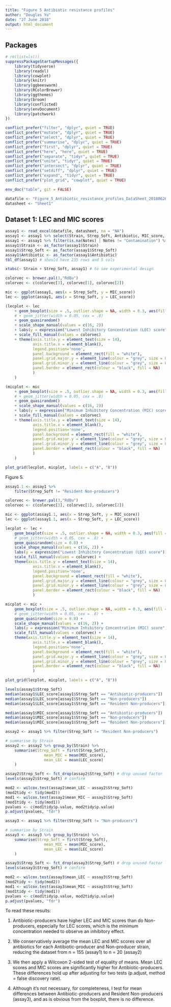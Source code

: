 ```yaml
---
title: "Figure 5 Antibiotic resistance profiles"
author: "Douglas Yu"
date: "27 June 2018"
output: html_document
---
```

## Packages
```r
# rm(list=ls())
suppressPackageStartupMessages({
    library(tidyverse)
    library(readxl)
    library(cowplot)
    library(knitr)
    library(ggbeeswarm)
    library(RColorBrewer)
    library(ggthemes)
    library(broom)
    library(conflicted)
    library(envDocument)
    library(patchwork)
})

conflict_prefer("filter", "dplyr", quiet = TRUE)
conflict_prefer("mutate", "dplyr", quiet = TRUE)
conflict_prefer("select", "dplyr", quiet = TRUE)
conflict_prefer("summarise", "dplyr", quiet = TRUE)
conflict_prefer("first", "dplyr", quiet = TRUE)
conflict_prefer("here", "here", quiet = TRUE)
conflict_prefer("separate", "tidyr", quiet = TRUE)
conflict_prefer("unite", "tidyr", quiet = TRUE)
conflict_prefer("intersect", "dplyr", quiet = TRUE)
conflict_prefer("setdiff", "dplyr", quiet = TRUE)
conflict_prefer("expand", "tidyr", quiet = TRUE)
conflict_prefer("plot_grid", "cowplot", quiet = TRUE)

env_doc("table", git = FALSE)
```

```r
datafile <- "Figure_5_Antibiotic_resistance_profiles_DataSheet_20180626.xlsx"
datasheet <- "Sheet1"
```

## Dataset 1: LEC and MIC scores
```r
assay1 <- read_excel(datafile, datasheet, na = "NA")
assay1 <- assay1 %>% select(Strain, Strep_Soft, Antibiotic, MIC_score, LEC_score, Notes)
assay1 <- assay1 %>% filter(is.na(Notes) | Notes != "Contamination") %>% select(-Notes)
assay1$Strain <- as_factor(assay1$Strain)
assay1$Strep_Soft <- as_factor(assay1$Strep_Soft)
assay1$Antibiotic <- as_factor(assay1$Antibiotic)
tbl_df(assay1) # should have 235 rows and 5 cols

xtabs(~ Strain + Strep_Soft, assay1) # to see experimental design
```

```r
colorvec <- brewer.pal(3,"RdBu")
colorvec <- c(colorvec[3], colorvec[1], colorvec[2])

mic <- ggplot(assay1, aes(x = Strep_Soft, y = MIC_score))
lec <- ggplot(assay1, aes(x = Strep_Soft, y = LEC_score)) 

(lecplot <- lec 
	+ geom_boxplot(size = .5, outlier.shape = NA, width = 0.3, aes(fill = Strep_Soft), notch = TRUE) 
	# + geom_jitter(width = 0.05, cex = .8)
    + geom_quasirandom()
	+ scale_shape_manual(values = c(16, 2)) 
	+ labs(y = expression("Lowest Inhibitory Concentration (LEC) score")) 
	+ scale_fill_manual(values = colorvec) 
    + theme(axis.title.y = element_text(size = 14), 
  			axis.title.x = element_blank(), 
  			legend.position='none', 
  			panel.background = element_rect(fill = "white"), 
  			panel.grid.major.y = element_line(colour = "grey", size = 0.5),
  			panel.grid.minor.y = element_line(colour = "grey", size = 0.1),
  			panel.border = element_rect(colour = "black", fill = NA)
  			)
    )

(micplot <- mic 
	+ geom_boxplot(size = .5, outlier.shape = NA, width = 0.3, aes(fill = Strep_Soft), notch = TRUE) 
	# + geom_jitter(width = 0.05, cex = .8)
    + geom_quasirandom()
	+ scale_shape_manual(values = c(16, 2)) 
	+ labs(y = expression("Minimum Inhibitory Concentration (MIC) score")) 
	+ scale_fill_manual(values = colorvec) 
    + theme(axis.title.y = element_text(size = 14), 
  			axis.title.x = element_blank(), 
  			legend.position='none', 
  			panel.background = element_rect(fill = "white"), 
  			panel.grid.major.y = element_line(colour = "grey", size = 0.5),
  			panel.grid.minor.y = element_line(colour = "grey", size = 0.1),
  			panel.border = element_rect(colour = "black", fill = NA)
  			)
    )

plot_grid(lecplot, micplot, labels = c("A", "B"))

```

Figure 5.
```r
assay1.1 <- assay1 %>% 
    filter(Strep_Soft != "Resident Non-producers")

colorvec <- brewer.pal(3,"RdBu")
colorvec <- c(colorvec[3], colorvec[1], colorvec[2])

mic <- ggplot(assay1.1, aes(x = Strep_Soft, y = MIC_score))
lec <- ggplot(assay1.1, aes(x = Strep_Soft, y = LEC_score)) 

lecplot <- lec +
	geom_boxplot(size = .5, outlier.shape = NA, width = 0.3, aes(fill = Strep_Soft), notch = TRUE) +
	# geom_jitter(width = 0.05, cex = .8) +
    geom_quasirandom(size = 0.8) +
	scale_shape_manual(values = c(16, 2)) +
	labs(y = expression("Lowest Inhibitory Concentration (LEC) score")) +
	scale_fill_manual(values = colorvec) +
    theme(axis.title.y = element_text(size = 14), 
  			axis.title.x = element_blank(), 
  			legend.position='none', 
  			panel.background = element_rect(fill = "white"), 
  			panel.grid.major.y = element_line(colour = "grey", size = 0.5),
  			panel.grid.minor.y = element_line(colour = "grey", size = 0.1),
  			panel.border = element_rect(colour = "black", fill = NA)
  			)

micplot <- mic +
	geom_boxplot(size = .5, outlier.shape = NA, width = 0.3, aes(fill = Strep_Soft), notch = TRUE) +
	# geom_jitter(width = 0.05, cex = .8) +
    geom_quasirandom(size = 0.8) +
	scale_shape_manual(values = c(16, 2)) +
	labs(y = expression("Minimum Inhibitory Concentration (MIC) score")) +
	scale_fill_manual(values = colorvec) + 
    theme(axis.title.y = element_text(size = 14), 
  			axis.title.x = element_blank(), 
  			legend.position='none', 
  			panel.background = element_rect(fill = "white"), 
  			panel.grid.major.y = element_line(colour = "grey", size = 0.5),
  			panel.grid.minor.y = element_line(colour = "grey", size = 0.1),
  			panel.border = element_rect(colour = "black", fill = NA)
  			)

plot_grid(lecplot, micplot, labels = c("A", "B"))

```


```r
levels(assay1$Strep_Soft)
median(assay1$LEC_score[assay1$Strep_Soft == "Antibiotic-producers"])
median(assay1$LEC_score[assay1$Strep_Soft == "Non-producers"])
median(assay1$LEC_score[assay1$Strep_Soft == "Resident Non-producers"])

median(assay1$MIC_score[assay1$Strep_Soft == "Antibiotic-producers"])
median(assay1$MIC_score[assay1$Strep_Soft == "Non-producers"])
median(assay1$MIC_score[assay1$Strep_Soft == "Resident Non-producers"])
```

```r
assay2 <- assay1 %>% filter(Strep_Soft != "Resident Non-producers")

# summarise by Strain
assay2 <- assay2 %>% group_by(Strain) %>% 
    summarise(Strep_Soft = first(Strep_Soft), 
                 mean_MIC = mean(MIC_score),
                 mean_LEC = mean(LEC_score)
    )

assay2$Strep_Soft <- fct_drop(assay2$Strep_Soft) # drop unused factor level
levels(assay2$Strep_Soft) # confirm

mod2 <- wilcox.test(assay2$mean_LEC ~ assay2$Strep_Soft)
(mod2tidy <- tidy(mod2))
mod1 <- wilcox.test(assay2$mean_MIC ~ assay2$Strep_Soft)
(mod1tidy <- tidy(mod1))
pvalues <- c(mod1tidy$p.value, mod2tidy$p.value)
p.adjust(pvalues, "fdr")
```


```r
assay3 <- assay1 %>% filter(Strep_Soft != "Non-producers")

# summarise by Strain
assay3 <- assay3 %>% group_by(Strain) %>% 
    summarise(Strep_Soft = first(Strep_Soft), 
                 mean_MIC = mean(MIC_score),
                 mean_LEC = mean(LEC_score)
    )

assay3$Strep_Soft <- fct_drop(assay3$Strep_Soft) # drop unused factor level
levels(assay3$Strep_Soft) # confirm

mod2 <- wilcox.test(assay3$mean_LEC ~ assay3$Strep_Soft)
(mod2tidy <- tidy(mod2))
mod1 <- wilcox.test(assay3$mean_MIC ~ assay3$Strep_Soft)
(mod1tidy <- tidy(mod1))
pvalues <- c(mod1tidy$p.value, mod2tidy$p.value)
p.adjust(pvalues, "fdr")
```

To read these results:

1. Antibiotic-producers have higher LEC and MIC scores than do Non-producers, especially for LEC scores, which is the minimum concentration needed to observe an inhibitory effect.

2. We conservatively average the mean LEC and MIC scores over all antibiotics for each Antibiotic-producer and Non-producer strain, reducing the dataset from n = 155 (assay1) to n = 20 (assay2)

3. We then apply a Wilcoxon 2-sided test of equality of means.  Mean LEC scores and MIC scores are significantly higher for Antibiotic-producers.  These differences hold up after adjusting for two tests (p.adjust, method = false discovery rate).

4. Although it's not necessary, for completeness, I test for mean differences between Antibiotic-producers and Resident Non-producers (assay3), and as is obvious from the boxplot, there is no difference. 

